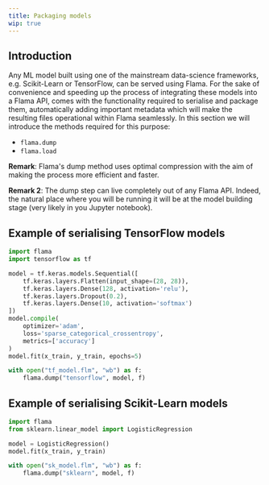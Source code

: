 ```yaml
---
title: Packaging models
wip: true
---
```


## Introduction

Any ML model built using one of the mainstream data-science frameworks, e.g. Scikit-Learn
or TensorFlow, can be served using Flama. For the sake of convenience and speeding up
the process of integrating these models into a Flama API, comes with the functionality
required to serialise and package them, automatically adding important metadata which will
make the resulting files operational within Flama seamlessly. In this section we will introduce
the methods required for this purpose:

- `flama.dump`
- `flama.load`

**Remark**: Flama's dump method uses optimal compression with the aim of making the process more
efficient and faster.

**Remark 2**: The dump step can live completely out of any Flama API. Indeed, the natural place where
you will be running it will be at the model building stage (very likely in you Jupyter notebook).

## Example of serialising TensorFlow models

```python
import flama
import tensorflow as tf

model = tf.keras.models.Sequential([
    tf.keras.layers.Flatten(input_shape=(28, 28)),
    tf.keras.layers.Dense(128, activation='relu'),
    tf.keras.layers.Dropout(0.2),
    tf.keras.layers.Dense(10, activation='softmax')
])
model.compile(
    optimizer='adam',
    loss='sparse_categorical_crossentropy',
    metrics=['accuracy']
)
model.fit(x_train, y_train, epochs=5)

with open("tf_model.flm", "wb") as f:
    flama.dump("tensorflow", model, f)
```

## Example of serialising Scikit-Learn models

```python
import flama
from sklearn.linear_model import LogisticRegression

model = LogisticRegression()
model.fit(x_train, y_train)

with open("sk_model.flm", "wb") as f:
    flama.dump("sklearn", model, f)
```
